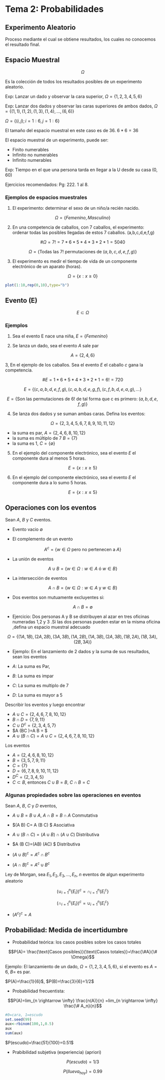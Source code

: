 # Tema 2: Probabilidades

## Experimento Aleatorio

Proceso mediante el cual se obtiene resultados, los cuales no conocemos el resultado final.

## Espacio Muestral

$$\Omega$$

Es la colección de todos los resultados posibles de un experimento aleatorio.

Exp: Lanzar un dado y observar la cara superior, $\Omega=\{1,2 ,3 ,4 ,5 ,6\}$

Exp: Lanzar dos dados y observar las caras superiores de ambos dados, $\Omega= \{(1,1),(1,2),(1,3), (1,4),...,(6,6) \}$

$\Omega= \{(i,j); i=1:6,j=1:6  \}$

El tamaño del espacio muestral en este caso es de 36. $6*6=36$

El espacio muestral de un experimento, puede ser:

* Finito numerables  
* Infinito no numerables 
* Infinito numerables

Exp: Tiempo en el que una persona tarda en llegar a la U desde su casa (0, 60)

Ejercicios recomendados: Pg: 222. 1 al 8.

### Ejemplos de espacios muestrales

1. El experimento: determinar el sexo de un niño/a recién nacido.

$$\Omega=\{Femenino, Masculino \}$$

2. En una competencia de caballos, con 7 caballos, el experimento: ordenar todas las posibles llegadas de estos 7 caballos. (a,b,c,d,e,f,g)

$$\# \Omega= 7 ! = 7*6*5*4*3*2*1=5040$$

$$\Omega=\{\text{Todas las 7! permutaciones de } (a,b,c,d,e,f,g) \}$$

3. El experimento es medir el tiempo de vida de un componente electrónico de un aparato (horas).

$$\Omega=\{x: x \geq 0  \}$$

```r
plot(1:10,rep(0,10),type="b")
```


## Evento (E)

$$E \subset \Omega$$

### Ejemplos

1. Sea el evento E nace una niña, $E=\{Femenino \}$

2. Se lanza un dado, sea el evento $A$ sale par

$$A=\{2,4,6 \}$$

3, En el ejemplo de los caballos. Sea el evento $E$ el caballo $c$ gana la competencia.

$$\# E = 1 * 6*5*4*3*2*1=6!= 720$$

$$E = \{(c,a,b,d,e,f,g),(c,a,b,d,e,g,f),(c,f,b,d,e,a,g),\ldots \}$$

$$E = \{ \text{Son las permutaciones de 6! de tal forma que c es primero: } (a,b,d,e,f,g) \}$$

4. Se lanza dos dados y se suman ambas caras. Defina los eventos:

$$\Omega=\{2,3,4,5,6,7,8,9,10,11,12 \}$$

* la suma es par, $A=\{2,4,6,8,10,12 \}$
* la suma es múltiplo de 7 $B=\{7\}$
* la suma es 1, $C=\{\emptyset\}$

5. En el ejemplo del componente electrónico, sea el evento $E$ el componente dura al menos 5 horas.

$$E=\{x: x\geq 5 \}$$

6. En el ejemplo del componente electrónico, sea el evento $E$ el componente dura a lo sumo 5 horas.

$$E=\{x: x\leq 5 \}$$

## Operaciones con los eventos

Sean $A$, $B$ y $C$ eventos.

* Evento vacio $\emptyset$

* El complemento de un evento 

 $$A^c=\{ w \in \Omega \text{ pero no pertenecen a } A     \}$$

* La unión de eventos 

$$A \cup B = \{w \in \Omega: w \in A \text{ ó } w\in B \}$$

* La intersección de eventos

$$A \cap B= \{w \in \Omega: w \in A \text{ y } w \in B   \}$$

* Dos eventos son mutuamente excluyentes si:


$$A \cap B = \emptyset$$

* Ejercicio: Dos personas A y B se distribuyen al azar en tres oficinas numeradas  1,2 y 3 .Si las dos personas pueden estar en la misma oficina ,defina un espacio muestral adecuado

$$\Omega=\{(1A,1B),(2A,2B),(3A,3B),(1A,2B),(1A,3B),(2A,3B),(1B,2A),(1B,3A),(2B,3A) \}$$

* Ejemplo: En el lanzamiento de 2 dados y la suma de sus resultados, sean los eventos

* $A:$ La suma es Par,
* $B:$ La suma es impar
* $C:$ La suma es multiplo de 7
* $D:$ La suma es mayor a 5

Describir los eventos y luego encontrar

* $A \cup C=\{2,4,6,7,8,10,12 \}$
* $B \cap D=\{7,9,11 \}$
* $C \cup D^c=\{2,3,4,5,7\}$
* $A \cap (B\cup C )=A \cap B = \emptyset $
* $A \cup (B\cap C)=A\cup C=\{2,4,6,7,8,10,12 \}$
 
 Los eventos 
 
* $A=\{2,4,6,8,10,12\}$
* $B=\{3,5,7,9,11 \}$
* $C=\{7 \}$
* $D=\{6,7,8,9,10,11,12\}$
* $D^C=\{2,3,4,5\}$
* $C \subset B$, entonces $C\cup B=B$, $C \cap B=C$

### Algunas propiedades sobre las operaciones en eventos

Sean $A$, $B$, $C$ y $D$ eventos,

* $A \cup B= B \cup A$, $A \cap B= B \cap A$ Conmutativa
* $(A \cup B) \cup C= A \cup (B \cup C) $ Asociativa
* $A \cup (B \cap C)= (A \cup B) \cap (A \cup C)$ Distributiva
* $A \cap (B \cup C)=(A\cap B) \cup (A\cap C) $ Distributiva

* $(A \cup B)^c= A^c \cap B^c$
* $(A \cap B)^c= A^c \cup B^c$

Ley de Morgan, sea $E_1, E_2, E_3, \ldots, E_n$, $n$ eventos de algun experimento aleatorio

$$ (\cup_{i=1}^{n}\{E_i\})^c = \cap_{i=1}^{n}\{E_i ^c\}$$

$$ (\cap_{i=1}^{n}\{E_i\})^c = \cup_{i=1}^{n}\{E_i ^c\}$$

* $(A^c)^c=A$

## Probabilidad: Medida de incertidumbre

* Probabilidad teórica: los casos posibles sobre los casos totales 

$$P(A)= \frac{\text{Casos posibles}}{\text{Casos totales}}=\frac{\#A}{\# \Omega}$$

Ejemplo: El lanzamiento de un dado, $\Omega=\{1,2,3,4,5,6\}$, si el evento es $A=6$, $B=$ es par.

$P(A)=\frac{1}{6}$, $P(B)=\frac{3}{6}=1/2$

* Probabilidad frecuentista:

$$P(A)=lim_{n \rightarrow \infty} \frac{n(A)}{n} =lim_{n \rightarrow \infty} \frac{\# A_n}{n}$$

```r
#0=cara, 1=escudo
set.seed(99)
aux<-rbinom(100,1,0.5)
aux
sum(aux)
```

$P(escudo)=\frac{51}{100}=0.51$

* Prabibilidad subjetiva (experiencia) (apriori)

$$P(escudo)=1/3$$

$$P(llueva_{hoy})=0.99$$
